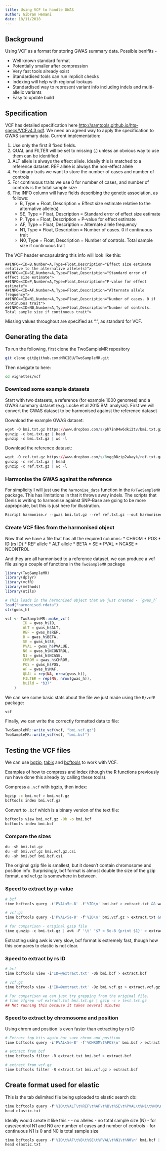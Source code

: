 ```yaml
---
title: Using VCF to handle GWAS
author: Gibran Hemani
date: 18/11/2018
---
```


## Background

Using VCF as a format for storing GWAS summary data. Possible benifits - 

* Well known standard format
* Potentially smaller after compression
* Very fast tools already exist
* Standardised tools can run implicit checks
* Indexing will help with regional lookups
* Standardised way to represent variant info including indels and multi-allelic variants
* Easy to update build


## Specification

VCF has detailed specification here [http://samtools.github.io/hts-specs/VCFv4.3.pdf](http://samtools.github.io/hts-specs/VCFv4.3.pdf). We need an agreed way to apply the specification to GWAS summary data. Current implementation:

1. Use only the first 8 fixed fields.
2. QUAL and FILTER will be set to missing (.) unless an obvious way to use them can be identified
3. ALT allele is always the effect allele. Ideally this is matched to a reference dataset. REF allele is always the non-effect allele
4. For binary traits we want to store the number of cases and number of controls
5. For continuous traits we use 0 for number of cases, and number of controls is the total sample size
6. The INFO column will have fields describing the genetic association, as follows:
	* B, Type = Float, Description = Effect size estimate relative to the alternative allele(s)
	* SE, Type = Float, Description = Standard error of effect size estimate
	* P, Type = Float, Description = P-value for effect estimate
	* AF, Type = Float, Description = Alternate allele frequency
	* N1, Type = Float, Description = Number of cases. 0 if continuous trait
	* N0, Type = Float, Description = Number of controls. Total sample size if continuous trait

The VCF header encapsulating this info will look like this:

```
##INFO=<ID=B,Number=A,Type=Float,Description="Effect size estimate relative to the alternative allele(s)">
##INFO=<ID=SE,Number=A,Type=Float,Description="Standard error of effect size estimate">
##INFO=<ID=P,Number=A,Type=Float,Description="P-value for effect estimate">
##INFO=<ID=AF,Number=A,Type=Float,Description="Alternate allele frequency">
##INFO=<ID=N1,Number=A,Type=Float,Description="Number of cases. 0 if continuous trait">
##INFO=<ID=N0,Number=A,Type=Float,Description="Number of controls. Total sample size if continuous trait">
```

Missing values throughout are specified as ".", as standard for VCF.



## Generating the data

To run the following, first clone the TwoSampleMR repository

```bash
git clone git@github.com:MRCIEU/TwoSampleMR.git
```

Then navigate to here:

```bash
cd vignettes/vcf
```


### Download some example datasets

Start with two datasets, a reference (for example 1000 genomes) and a GWAS summary dataset (e.g. Locke et al 2015 BMI analysis). First we will convert the GWAS dataset to be harmonised against the reference dataset

Download the example GWAS dataset:

```r
wget -O bmi.txt.gz https://www.dropbox.com/s/ph7in04w6dki2tv/bmi.txt.gz?dl=0
gunzip -c bmi.txt.gz | head
gunzip -c bmi.txt.gz | wc -l
```

Download the reference dataset:

```r
wget -O ref.txt.gz https://www.dropbox.com/s/8vgg08zip2wkayk/ref.txt.gz?dl=0
gunzip -c ref.txt.gz | head
gunzip -c ref.txt.gz | wc -l
```

### Harmonise the GWAS against the reference

For simplicity I will just use the `harmonise_data` function in the `R/TwoSampleMR` package. This has limitations in that it throws away indels. The scripts that Denis is writing to harmonise against SNP-Base are going to be more appropriate, but this is just here for illustration.

```r
Rscript harmonise.r --gwas bmi.txt.gz --ref ref.txt.gz --out harmonised.rdata
```


### Create VCF files from the harmonised object

Now that we have a file that has all the required columns:
* CHROM
* POS
* ID (rs ID)
* REF allele
* ALT allele
* BETA
* SE
* PVAL
* NCASE
* NCONTROL

And they are all harmonised to a reference dataset, we can produce a vcf file using a couple of functions in the `TwoSampleMR` package

```r
library(TwoSampleMR)
library(dplyr)
library(vcfR)
library(methods)
library(utils)

# This loads in the harmonised object that we just created - `gwas_h`
load("harmonised.rdata")
str(gwas_h)

vcf <- TwoSampleMR::make_vcf(
		ID = gwas_h$ID,
		ALT = gwas_h$ALT, 
		REF = gwas_h$REF, 
		B = gwas_h$BETA, 
		SE = gwas_h$SE, 
		PVAL = gwas_h$PVALUE, 
		N0 = gwas_h$NCONTROL, 
		N1 = gwas_h$NCASE, 
		CHROM = gwas_h$CHROM, 
		POS = gwas_h$POS, 
		AF = gwas_h$MAF, 
		QUAL = rep(NA, nrow(gwas_h)),
		FILTER = rep(NA, nrow(gwas_h)), 
		build = "b37"
	)
```

We can see some basic stats about the file we just made using the `R/vcfR` package:


```r
vcf
```

Finally, we can write the correctly formatted data to file:

```r
TwoSampleMR::write_vcf(vcf, "bmi.vcf.gz")
TwoSampleMR::write_vcf(vcf, "bmi.bcf")
```


## Testing the VCF files

We can use [bgzip](https://vcf.iobio.io/help.html), [tabix](https://vcf.iobio.io/help.html) and [bcftools](https://samtools.github.io/bcftools/) to work with VCF.

Examples of how to compress and index (though the R functions previously run have done this already by calling these tools).

Compress a `.vcf` with bgzip, then index:

```bash
bgzip -c bmi.vcf > bmi.vcf.gz
bcftools index bmi.vcf.gz
```

Convert to `.bcf` which is a binary version of the text file:

```bash
bcftools view bmi.vcf.gz -Ob -o bmi.bcf
bcftools index bmi.bcf
```

### Compare the sizes

```r
du -sh bmi.txt.gz
du -sh bmi.vcf.gz bmi.vcf.gz.csi
du -sh bmi.bcf bmi.bcf.csi
```

The original gzip file is smallest, but it doesn't contain chromosome and position info. Surprisingly, bcf format is almost double the size of the gzip format, and vcf.gz is somewhere in between. 


### Speed to extract by p-value

```r
# bcf
time bcftools query -i'PVAL<5e-8' -f'%ID\n' bmi.bcf > extract.txt && wc -l extract.txt

# vcf.gz
time bcftools query -i'PVAL<5e-8' -f'%ID\n' bmi.vcf.gz > extract.txt && wc -l extract.txt

# for comparison - original gzip file
time gunzip -c bmi.txt.gz | awk -F '\t' '$7 < 5e-8 {print $1}' > extract.txt && wc -l extract.txt
```

Extracting using awk is very slow, bcf format is extremely fast, though how this compares to elastic is not clear.

### Speed to extract by rs ID

```r
# bcf
time bcftools view -i'ID=@extract.txt' -Ob bmi.bcf > extract.bcf

# vcf.gz
time bcftools view -i'ID=@extract.txt' -Oz bmi.vcf.gz > extract.vcf.gz

# For comparison we can just try grepping from the original file.
# time zfgrep -wf extract.txt bmi.txt.gz | gzip -c > test.txt.gz
## Not running this because it takes several minutes
```

### Speed to extract by chromosome and position

Using chrom and position is even faster than extracting by rs ID

```r
# Extract top hits again but save chrom and position
time bcftools query -i'PVAL<5e-8' -f'%CHROM\t%POS\n' bmi.bcf > extract.txt && wc -l extract.txt

# extract from bcf
time bcftools filter -R extract.txt bmi.bcf > extract.bcf

# extract from vcf.gz
time bcftools filter -R extract.txt bmi.vcf.gz > extract.bcf
```


## Create format used for elastic

This is the tab delimited file being uploaded to elastic search db:

```r
time bcftools query -f'%ID\t%ALT\t%REF\t%AF\t%B\t%SE\t%PVAL\t%N1\t%N0\n' bmi.bcf | sed 's@\t\.@\t@g' | grep -v '$\.' > elastic.txt
head elastic.txt
```

Ideally would create it like this - 
- no alleles
- no total sample size (N)
- for case/control N1 and N0 are number of cases and number of controls
- for continuous N1 is 0 and N0 is total sample size

```r
time bcftools query -f'%ID\t%AF\t%B\t%SE\t%PVAL\t%N1\t%N0\n' bmi.bcf | sed 's@\t\.@\t@g' | grep -v '$\.' > elastic.txt
head elastic.txt
```



